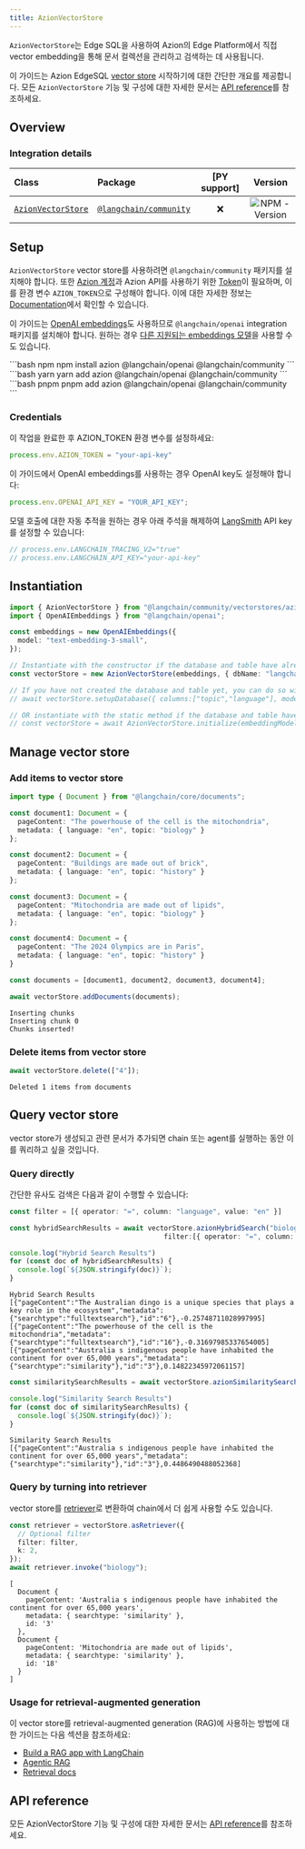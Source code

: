```yaml
---
title: AzionVectorStore
---
```


`AzionVectorStore`는 Edge SQL을 사용하여 Azion의 Edge Platform에서 직접 vector embedding을 통해 문서 컬렉션을 관리하고 검색하는 데 사용됩니다.

이 가이드는 Azion EdgeSQL [vector store](/oss/integrations/vectorstores) 시작하기에 대한 간단한 개요를 제공합니다. 모든 `AzionVectorStore` 기능 및 구성에 대한 자세한 문서는 [API reference](https://api.js.langchain.com/classes/_langchain_community.vectorstores_azion_edgesql.AzionVectorStore.html)를 참조하세요.

## Overview

### Integration details

| Class | Package | [PY support] |  Version |
| :--- | :--- | :---: | :---: |
| [`AzionVectorStore`](https://api.js.langchain.com/classes/langchain_community_vectorstores_azion_edgesql.AzionVectorStore.html) | [`@langchain/community`](https://npmjs.com/@langchain/community) | ❌ |  ![NPM - Version](https://img.shields.io/npm/v/@langchain/community?style=flat-square&label=%20&) |

## Setup

`AzionVectorStore` vector store를 사용하려면 `@langchain/community` 패키지를 설치해야 합니다. 또한 [Azion 계정](https://www.azion.com/en/documentation/products/accounts/creating-account/)과 Azion API를 사용하기 위한 [Token](https://www.azion.com/en/documentation/products/guides/personal-tokens/)이 필요하며, 이를 환경 변수 `AZION_TOKEN`으로 구성해야 합니다. 이에 대한 자세한 정보는 [Documentation](https://www.azion.com/en/documentation/)에서 확인할 수 있습니다.

이 가이드는 [OpenAI embeddings](/oss/integrations/text_embedding/openai)도 사용하므로 `@langchain/openai` integration 패키지를 설치해야 합니다. 원하는 경우 [다른 지원되는 embeddings 모델](/oss/integrations/text_embedding)을 사용할 수도 있습니다.

<CodeGroup>
```bash npm
npm install azion @langchain/openai @langchain/community
```
```bash yarn
yarn add azion @langchain/openai @langchain/community
```
```bash pnpm
pnpm add azion @langchain/openai @langchain/community
```
</CodeGroup>

### Credentials

이 작업을 완료한 후 AZION_TOKEN 환경 변수를 설정하세요:

```typescript
process.env.AZION_TOKEN = "your-api-key"
```

이 가이드에서 OpenAI embeddings를 사용하는 경우 OpenAI key도 설정해야 합니다:

```typescript
process.env.OPENAI_API_KEY = "YOUR_API_KEY";
```

모델 호출에 대한 자동 추적을 원하는 경우 아래 주석을 해제하여 [LangSmith](https://docs.smith.langchain.com/) API key를 설정할 수 있습니다:

```typescript
// process.env.LANGCHAIN_TRACING_V2="true"
// process.env.LANGCHAIN_API_KEY="your-api-key"
```

## Instantiation

```typescript
import { AzionVectorStore } from "@langchain/community/vectorstores/azion_edgesql";
import { OpenAIEmbeddings } from "@langchain/openai";

const embeddings = new OpenAIEmbeddings({
  model: "text-embedding-3-small",
});

// Instantiate with the constructor if the database and table have already been created
const vectorStore = new AzionVectorStore(embeddings, { dbName: "langchain", tableName: "documents" });

// If you have not created the database and table yet, you can do so with the setupDatabase method
// await vectorStore.setupDatabase({ columns:["topic","language"], mode: "hybrid" })

// OR instantiate with the static method if the database and table have not been created yet
// const vectorStore = await AzionVectorStore.initialize(embeddingModel, { dbName: "langchain", tableName: "documents" }, { columns:[], mode: "hybrid" })
```

## Manage vector store

### Add items to vector store

```typescript
import type { Document } from "@langchain/core/documents";

const document1: Document = {
  pageContent: "The powerhouse of the cell is the mitochondria",
  metadata: { language: "en", topic: "biology" }
};

const document2: Document = {
  pageContent: "Buildings are made out of brick",
  metadata: { language: "en", topic: "history" }
};

const document3: Document = {
  pageContent: "Mitochondria are made out of lipids",
  metadata: { language: "en", topic: "biology" }
};

const document4: Document = {
  pageContent: "The 2024 Olympics are in Paris",
  metadata: { language: "en", topic: "history" }
}

const documents = [document1, document2, document3, document4];

await vectorStore.addDocuments(documents);
```

```output
Inserting chunks
Inserting chunk 0
Chunks inserted!
```

### Delete items from vector store

```typescript
await vectorStore.delete(["4"]);
```

```output
Deleted 1 items from documents
```

## Query vector store

vector store가 생성되고 관련 문서가 추가되면 chain 또는 agent를 실행하는 동안 이를 쿼리하고 싶을 것입니다.

### Query directly

간단한 유사도 검색은 다음과 같이 수행할 수 있습니다:

```typescript
const filter = [{ operator: "=", column: "language", value: "en" }]

const hybridSearchResults = await vectorStore.azionHybridSearch("biology", {kfts:2, kvector:1,
                                      filter:[{ operator: "=", column: "language", value: "en" }]});

console.log("Hybrid Search Results")
for (const doc of hybridSearchResults) {
  console.log(`${JSON.stringify(doc)}`);
}
```

```output
Hybrid Search Results
[{"pageContent":"The Australian dingo is a unique species that plays a key role in the ecosystem","metadata":{"searchtype":"fulltextsearch"},"id":"6"},-0.25748711028997995]
[{"pageContent":"The powerhouse of the cell is the mitochondria","metadata":{"searchtype":"fulltextsearch"},"id":"16"},-0.31697985337654005]
[{"pageContent":"Australia s indigenous people have inhabited the continent for over 65,000 years","metadata":{"searchtype":"similarity"},"id":"3"},0.14822345972061157]
```

```typescript
const similaritySearchResults = await vectorStore.azionSimilaritySearch("australia", {kvector:3, filter:[{ operator: "=", column: "topic", value: "history" }]});

console.log("Similarity Search Results")
for (const doc of similaritySearchResults) {
  console.log(`${JSON.stringify(doc)}`);
}
```

```output
Similarity Search Results
[{"pageContent":"Australia s indigenous people have inhabited the continent for over 65,000 years","metadata":{"searchtype":"similarity"},"id":"3"},0.4486490488052368]
```

### Query by turning into retriever

vector store를 [retriever](/oss/langchain/retrieval)로 변환하여 chain에서 더 쉽게 사용할 수도 있습니다.

```typescript
const retriever = vectorStore.asRetriever({
  // Optional filter
  filter: filter,
  k: 2,
});
await retriever.invoke("biology");
```

```output
[
  Document {
    pageContent: 'Australia s indigenous people have inhabited the continent for over 65,000 years',
    metadata: { searchtype: 'similarity' },
    id: '3'
  },
  Document {
    pageContent: 'Mitochondria are made out of lipids',
    metadata: { searchtype: 'similarity' },
    id: '18'
  }
]
```

### Usage for retrieval-augmented generation

이 vector store를 retrieval-augmented generation (RAG)에 사용하는 방법에 대한 가이드는 다음 섹션을 참조하세요:

- [Build a RAG app with LangChain](/oss/langchain/rag)
- [Agentic RAG](/oss/langgraph/agentic-rag)
- [Retrieval docs](/oss/langchain/retrieval)

## API reference

모든 AzionVectorStore 기능 및 구성에 대한 자세한 문서는 [API reference](https://api.js.langchain.com/classes/_langchain_community.vectorstores_azion_edgesql.AzionVectorStore.html)를 참조하세요.
